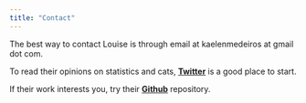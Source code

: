 ```yaml
---
title: "Contact"
---
```


The best way to contact Louise is through email at kaelenmedeiros at gmail dot com. 
<br>

To read their opinions on statistics and cats, [**Twitter**](http://twitter.com/kaelen_medeiros) is a good place to start. <br>

If their work interests you, try their [**Github**](http://github.com/klmedeiros) repository.
